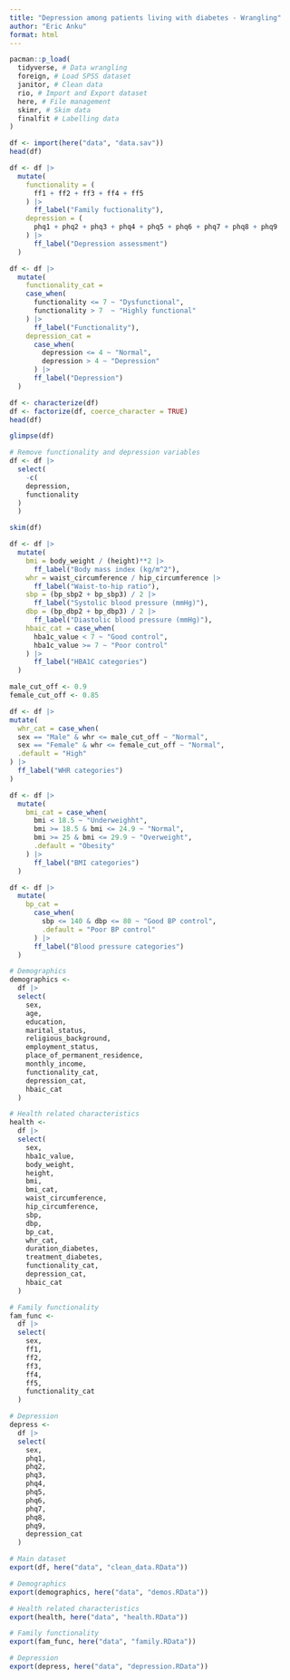 ```yaml
---
title: "Depression among patients living with diabetes - Wrangling"
author: "Eric Anku"
format: html
---
```


```r
pacman::p_load(
  tidyverse, # Data wrangling
  foreign, # Load SPSS dataset
  janitor, # Clean data
  rio, # Import and Export dataset
  here, # File management
  skimr, # Skim data
  finalfit # Labelling data
)
```

```r
df <- import(here("data", "data.sav"))
head(df)
```

```r
df <- df |>
  mutate(
    functionality = (
      ff1 + ff2 + ff3 + ff4 + ff5
    ) |>
      ff_label("Family fuctionality"),
    depression = (
      phq1 + phq2 + phq3 + phq4 + phq5 + phq6 + phq7 + phq8 + phq9
    ) |>
      ff_label("Depression assessment")
  )
```

```r
df <- df |>
  mutate(
    functionality_cat = 
    case_when(
      functionality <= 7 ~ "Dysfunctional",
      functionality > 7  ~ "Highly functional"
    ) |>
      ff_label("Functionality"),
    depression_cat = 
      case_when(
        depression <= 4 ~ "Normal",
        depression > 4 ~ "Depression"
      ) |>
      ff_label("Depression")
  )
```


```r
df <- characterize(df)
df <- factorize(df, coerce_character = TRUE)
head(df)
```

```r
glimpse(df)
```
```r
# Remove functionality and depression variables
df <- df |>
  select(
    -c(
    depression,
    functionality
  )
  )
```

```r
skim(df)
```
```r
df <- df |>
  mutate(
    bmi = body_weight / (height)**2 |>
      ff_label("Body mass index (kg/m^2"),
    whr = waist_circumference / hip_circumference |>
      ff_label("Waist-to-hip ratio"),
    sbp = (bp_sbp2 + bp_sbp3) / 2 |>
      ff_label("Systolic blood pressure (mmHg)"),
    dbp = (bp_dbp2 + bp_dbp3) / 2 |>
      ff_label("Diastolic blood pressure (mmHg)"),
    hbaic_cat = case_when(
      hba1c_value < 7 ~ "Good control",
      hba1c_value >= 7 ~ "Poor control"
    ) |>
      ff_label("HBA1C categories")
  )
```



```r
male_cut_off <- 0.9
female_cut_off <- 0.85

df <- df |>
mutate(
  whr_cat = case_when(
  sex == "Male" & whr <= male_cut_off ~ "Normal",
  sex == "Female" & whr <= female_cut_off ~ "Normal",
  .default = "High"
) |>
  ff_label("WHR categories")
)
```

```r
df <- df |>
  mutate(
    bmi_cat = case_when(
      bmi < 18.5 ~ "Underweighht",
      bmi >= 18.5 & bmi <= 24.9 ~ "Normal",
      bmi >= 25 & bmi <= 29.9 ~ "Overweight",
      .default = "Obesity"
    ) |> 
      ff_label("BMI categories")
  )
```

```r
df <- df |>
  mutate(
    bp_cat = 
      case_when(
        sbp <= 140 & dbp <= 80 ~ "Good BP control",
        .default = "Poor BP control"
      ) |>
      ff_label("Blood pressure categories")
  )
```


```r
# Demographics
demographics <- 
  df |>
  select(
    sex,
    age,
    education,
    marital_status,
    religious_background,
    employment_status,
    place_of_permanent_residence,
    monthly_income,
    functionality_cat,
    depression_cat,
    hbaic_cat
  )

# Health related characteristics
health <- 
  df |>
  select(
    sex,
    hba1c_value,
    body_weight,
    height,
    bmi,
    bmi_cat,
    waist_circumference,
    hip_circumference,
    sbp,
    dbp,
    bp_cat,
    whr_cat,
    duration_diabetes,
    treatment_diabetes,
    functionality_cat,
    depression_cat,
    hbaic_cat
  )

# Family functionality
fam_func <- 
  df |>
  select(
    sex,
    ff1,
    ff2,
    ff3,
    ff4,
    ff5,
    functionality_cat
  )

# Depression
depress <- 
  df |>
  select(
    sex,
    phq1,
    phq2,
    phq3,
    phq4,
    phq5,
    phq6,
    phq7,
    phq8,
    phq9,
    depression_cat
  )
```

```r
# Main dataset
export(df, here("data", "clean_data.RData"))

# Demographics
export(demographics, here("data", "demos.RData"))

# Health related characteristics
export(health, here("data", "health.RData"))

# Family functionality
export(fam_func, here("data", "family.RData"))

# Depression
export(depress, here("data", "depression.RData"))
```

